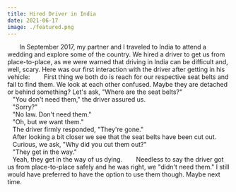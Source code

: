 ```yaml
---
title: Hired Driver in India
date: 2021-06-17
image: ./featured.png
---
```

   
   In September 2017, my partner and I traveled to India to attend a wedding and explore some of the country. We hired a driver to get us from place-to-place, as we were warned that driving in India can be difficult and, well, scary. Here was our first interaction with the driver after getting in his vehicle:
   
   First thing we both do is reach for our respective seat belts and fail to find them. We look at each other confused. Maybe they are detached or behind something? Let's ask, "Where are the seat belts?"<br/>
   "You don't need them," the driver assured us.<br/>
   "Sorry?"<br/>
   "No law. Don't need them."<br/>
   "Oh, but we want them."<br/>
   The driver firmly responded, "They're gone."<br/>
   After looking a bit closer we see that the seat belts have been cut out.<br/>
   Curious, we ask, "Why did you cut them out?"<br/>
   "They get in the way."<br/>
   Yeah, they get in the way of us dying.
   
   Needless to say the driver got us from place-to-place safely and he was right, we "didn't need them." I still would have preferred to have the option to use them though. Maybe next time.